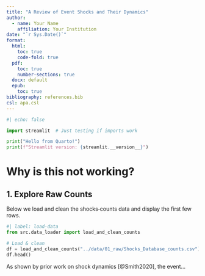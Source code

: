 ```yaml
---
title: "A Review of Event Shocks and Their Dynamics"
author:
  - name: Your Name
    affiliation: Your Institution
date: "`r Sys.Date()`"
format:
  html:
    toc: true
    code-fold: true
  pdf:
    toc: true
    number-sections: true
  docx: default
  epub:
    toc: true
bibliography: references.bib
csl: apa.csl
---
```


```python
#| echo: false

import streamlit  # Just testing if imports work

print("Hello from Quarto!")
print(f"Streamlit version: {streamlit.__version__}")
```

# Why is this not working?

## 1. Explore Raw Counts

Below we load and clean the shocks‐counts data and display the first few rows.

```python
#| label: load-data
from src.data_loader import load_and_clean_counts

# Load & clean
df = load_and_clean_counts("../data/01_raw/Shocks_Database_counts.csv")
df.head()
```

As shown by prior work on shock dynamics [@Smith2020], the event…

